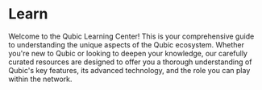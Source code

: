 # Learn


Welcome to the Qubic Learning Center! This is your comprehensive guide to understanding the unique aspects of the Qubic ecosystem. Whether you're new to Qubic or looking to deepen your knowledge, our carefully curated resources are designed to offer you a thorough understanding of Qubic's key features, its advanced technology, and the role you can play within the network. 
<div style={{ display: 'grid', gridTemplateColumns: 'repeat(auto-fit, minmax(250px, 1fr))', gap: '16px' }}>
  <Card
    title="Qubic Units (QUs)"
    description="Understand the core unit of the Qubic ecosystem. Understand what they are, their role in transactions and how they facilitate value transfer across the network."
    imageUrl="/img/qubic-units.png"
    href="/learn/tokenomics"
  />
  <Card
    title="Useful Proof of Work"
    description="Discover the unique consensus algorithm of Qubic. Learn how UPoW secures the network and provides computational power for beneficial purposes."
    imageUrl="https://via.placeholder.com/250x100"
    href="/learn/upow"
  />
  <Card
    title="Quorum"
    description="Get to know the democratic governance model of Qubic. Explore how decisions are made and the community's collective wisdom drives the network's evolution."
    imageUrl="https://via.placeholder.com/250x100"
    href="/learn/quorum"
  />
  <Card
    title="Computor"
    description="Uncover the role of Computors, the powerful nodes that support Qubic. Learn about their responsibilities and their contribution to maintaining the network's health and integrity."
    imageUrl="https://via.placeholder.com/250x100"
    href="/learn/computor"
  />
</div>
